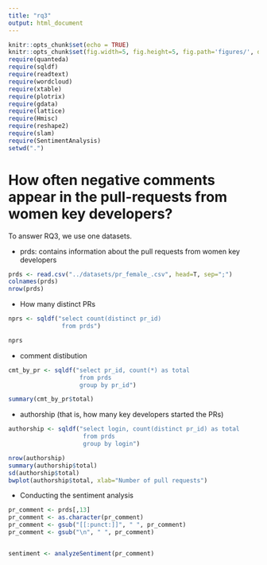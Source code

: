 ```yaml
---
title: "rq3"
output: html_document
---
```


```r
knitr::opts_chunk$set(echo = TRUE)
knitr::opts_chunk$set(fig.width=5, fig.height=5, fig.path='figures/', dev=c('png', 'pdf'))
require(quanteda)
require(sqldf)
require(readtext)
require(wordcloud)
require(xtable)
require(plotrix)
require(gdata)
require(lattice)
require(Hmisc)
require(reshape2)
require(slam)
require(SentimentAnalysis)
setwd(".")
```

# How often negative comments appear in the pull-requests from women key developers?

To answer RQ3, we use one datasets. 

   * prds: contains information about the pull requests from women key developers 
   
```r
prds <- read.csv("../datasets/pr_female_.csv", head=T, sep=";")
colnames(prds)
nrow(prds)
```

   * How many distinct PRs

```r
nprs <- sqldf("select count(distinct pr_id) 
               from prds")

nprs
```

   * comment distibution 
   
```r

cmt_by_pr <- sqldf("select pr_id, count(*) as total 
                    from prds 
                    group by pr_id")

summary(cmt_by_pr$total)
```

   * authorship (that is, how many key developers started the PRs)
   
```r
authorship <- sqldf("select login, count(distinct pr_id) as total 
                     from prds 
                     group by login")

nrow(authorship)
summary(authorship$total)
sd(authorship$total)
bwplot(authorship$total, xlab="Number of pull requests")
```

   * Conducting the sentiment analysis 
   
```r
pr_comment <- prds[,13]
pr_comment <- as.character(pr_comment)
pr_comment <- gsub("[[:punct:]]", " ", pr_comment)
pr_comment <- gsub("\n", " ", pr_comment)


sentiment <- analyzeSentiment(pr_comment)

```